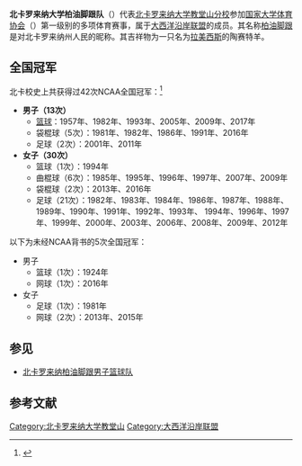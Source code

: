 {{noteTA
|G1=USState
|1=zh-hk:卡羅萊納;zh-tw:卡羅萊納;zh-cn:卡罗来纳;
|2=zh-cn:柏油脚跟; zh-tw:焦油腳; zh-hk:焦油腳;
}}
{{Infobox school athletics 
| name                  = 北卡罗来纳大学柏油脚跟队
| logo                  = North Carolina Tar Heels logo.svg 
| logo_width            = 200px
| university            = [[北卡罗来纳大学教堂山分校|北卡罗来纳大学教堂山分校]]
| association           = NCAA
| conference            = [[大西洋沿岸联盟|大西洋沿岸联盟]]
| division              =  第一级别
| director              =Bubba Cunningham
| city                  = [[北卡罗来纳州|北卡罗来纳州]][[教堂山_(北卡罗来纳州)|教堂山]]
| state                 = 
| teams                 = 27
| stadium               = Kenan Stadium
| baseballfield         = Bryson Field at Boshamer Stadium
| soccerlacrossestadium =
| basketballarena       = Dean E. Smith Student Activities Center
| arena2                = William D. Carmichael, Jr. Arena
| mascot                = [[拉美西斯_(吉祥物)|拉美西斯]]
| nickname              = [[柏油脚跟|柏油脚跟]]
| fightsong             = ''I'm a Tar Heel Born''<br />'' Here Comes Carolina''
| pageurl               = http://goheels.com/
}}
'''北卡罗来纳大学柏油脚跟队'''（{{lang-en|North Carolina Tar Heels}}）代表[[北卡罗来纳大学教堂山分校|北卡罗来纳大学教堂山分校]]参加[[国家大学体育协会|国家大学体育协会]]（{{lang|en|NCAA}}）第一级别的多项体育赛事，属于[[大西洋沿岸联盟|大西洋沿岸联盟]]的成员。其名称[[柏油脚跟|柏油脚跟]]是对北卡罗来纳州人民的昵称。其吉祥物为一只名为[[拉美西斯_(吉祥物)|拉美西斯]]的陶赛特羊。

== 全国冠军 ==
北卡校史上共获得过42次NCAA全国冠军：<ref>{{cite web |url=http://fs.ncaa.org/Docs/stats/champs_records_book/Overall.pdf |title=NCAA Records |accessdate=2016-09-14 |archive-date=2014-03-20 |archive-url=https://web.archive.org/web/20140320185655/http://fs.ncaa.org/Docs/stats/champs_records_book/Overall.pdf |dead-url=no }}</ref>
*'''男子（13次）'''
**[[NCAA一级男子篮球锦标赛|篮球]]：1957年、1982年、1993年、2005年、2009年、2017年
**袋棍球（5次）：1981年、1982年、1986年、1991年、2016年
**足球（2次）：2001年、2011年
*'''女子（30次）'''
**篮球（1次）：1994年
**曲棍球（6次）：1985年、1995年、1996年、1997年、2007年、2009年
**袋棍球（2次）：2013年、2016年
**足球（21次）：1982年、1983年、1984年、1986年、1987年、1988年、1989年、1990年、1991年、1992年、1993年、 1994年、1996年、1997年、1999年、2000年、2003年、2006年、2008年、2009年、2012年
以下为未经NCAA背书的5次全国冠军：
*男子
**篮球（1次）：1924年
**网球（1次）：2016年
*女子
**足球（1次）：1981年
**网球（2次）：2013年、2015年

== 参见  ==
*[[北卡罗来纳柏油脚跟男子篮球队|北卡罗来纳柏油脚跟男子篮球队]]

== 参考文献 ==
{{reflist}}

{{北卡罗来纳大学教堂山分校}}
{{大西洋沿岸联盟}}

[[Category:北卡罗来纳大学教堂山|Category:北卡罗来纳大学教堂山]]
[[Category:大西洋沿岸联盟|Category:大西洋沿岸联盟]]